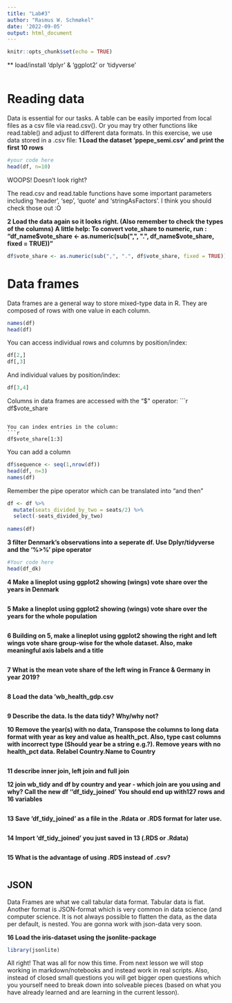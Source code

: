 ```yaml
---
title: "Lab#3"
author: "Rasmus W. Schmøkel"
date: '2022-09-05'
output: html_document
---
```


```r
knitr::opts_chunk$set(echo = TRUE)
```

** load/install 'dplyr' & 'ggplot2' or 'tidyverse'
```r



```
# Reading data

Data is essential for our tasks.  A table can be easily imported from local files as a csv file via read.csv(). Or you may try other functions like read.table() and adjust to different data formats. In this exercise, we use data stored in a .csv file:
**1 Load the dataset 'ppepe_semi.csv' and print the first 10 rows**

```r
#your code here
head(df, n=10)
```
WOOPS! Doesn't look right?

The read.csv and read.table functions have some important parameters including 'header', 'sep', 'quote' and 'stringAsFactors'. I think you should check those out :O


**2 Load the data again so it looks right. (Also remember to check the types of the columns)** 
**A little help: To convert vote_share to numeric, run : "df_name$vote_share <- as.numeric(sub(",", ".", df_name$vote_share, fixed = TRUE))" ** 

```r


df$vote_share <- as.numeric(sub(",", ".", df$vote_share, fixed = TRUE))
```


# Data frames

Data frames are a general way to store mixed-type data in R. They are composed of rows with one value in each column.
```r
names(df)
head(df)
```

You can access individual rows and columns by position/index:
```r
df[2,]
df[,3]

```

And individual values by position/index:
```r
df[3,4]
```

Columns in data frames are accessed with the "$" operator:
```r
df$vote_share
```

You can index entries in the column:
```r
df$vote_share[1:3]
```

You can add a column
```r
df$sequence <- seq(1,nrow(df))
head(df, n=3)
names(df)
```

Remember the pipe operator which can be translated into "and then"
```r
df <- df %>% 
  mutate(seats_divided_by_two = seats/2) %>% 
  select(-seats_divided_by_two)
  
names(df)  
```
**3 filter Denmark's observations into a seperate df. Use Dplyr/tidyverse and the '%>%' pipe operator**
```r
#Your code here
head(df_dk)
```

**4 Make a lineplot using ggplot2 showing (wings) vote share over the years in Denmark** 
```r


```

**5 Make a lineplot using ggplot2 showing (wings) vote share over the years for the whole population** 
```r


```

**6 Building on 5, make a lineplot using ggplot2 showing the right and left wings vote share group-wise for the whole dataset. Also, make meaningful axis labels and a title**
```r


```


**7 What is the mean vote share of the left wing in France & Germany in year 2019?** 
```r


```

**8 Load the data 'wb_health_gdp.csv**
```r


```

**9 Describe the data. Is the data tidy? Why/why not?**

**10 Remove the year(s) with no data, Transpose the columns to long data format with year as key and value as health_pct. Also, type cast columns with incorrect type (Should year be a string e.g.?). Remove years with no health_pct data. Relabel Country.Name to Country**
 

```r



```

**11 describe inner join, left join and full join**

**12 join wb_tidy and df by country and year - which join are you using and why? Call the new df ''df_tidy_joined'**
**You should end up with127 rows and 16 variables**
```r


```


**13 Save 'df_tidy_joined' as a file in the .Rdata or .RDS format for later use. **
```r


```

**14 Import 'df_tidy_joined' you just saved in 13 (.RDS or .Rdata)**
```r


```

**15 What is the advantage of using .RDS instead of .csv? **
```r


```



## JSON
Data Frames are what we call tabular data format. Tabular data is flat. Another format is JSON-format which is very common in data science (and computer science. It is not always possible to flatten the data, as the data per default, is nested. You are gonna work with json-data very soon.


**16 Load the iris-dataset using the jsonlite-package**
```r

library(jsonlite)
```


All right! That was all for now this time. From next lesson we will stop working in markdown/notebooks and instead work in real scripts. Also, instead of closed small questions you will get bigger open questions which you yourself need to break down into solveable pieces (based on what you have already learned and are learning in the current lesson). 
